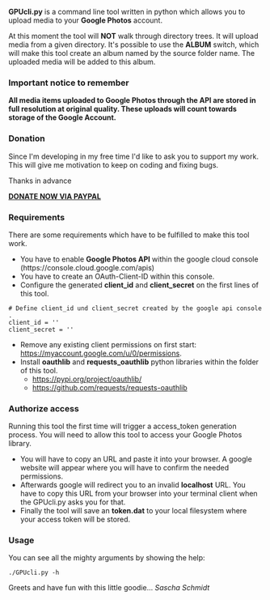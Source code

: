'''GPUcli.py''' is a command line tool written in python which allows you to upload media to your '''Google Photos''' account.

At this moment the tool will '''NOT''' walk through directory trees. It will upload media from a given directory.
It's possible to use the '''ALBUM''' switch, which will make this tool create an album named by the source folder name. The uploaded media will be added to this album.

=== Important notice to remember ===
'''All media items uploaded to Google Photos through the API are stored in full resolution at original quality. These uploads will count towards storage of the Google Account.'''

=== Donation ===
Since I'm developing in my free time I'd like to ask you to support my work.
This will give me motivation to keep on coding and fixing bugs.

Thanks in advance

[https://www.paypal.com/cgi-bin/webscr?no_note=0&lc=US&business=realriot%40realriot.de&item_name=GitHub+-+GPUcli&cmd=_donations&currency_code=USD '''DONATE NOW VIA PAYPAL''']

=== Requirements ===
There are some requirements which have to be fulfilled to make this tool work.
* You have to enable '''Google Photos API''' within the google cloud console (https://console.cloud.google.com/apis)
* You have to create an OAuth-Client-ID within this console.  
* Configure the generated '''client_id''' and '''client_secret''' on the first lines of this tool.
 # Define client_id und client_secret created by the google api console.
 client_id = ''
 client_secret = ''
* Remove any existing client permissions on first start: https://myaccount.google.com/u/0/permissions.
* Install '''oauthlib''' and '''requests_oauthlib''' python libraries within the folder of this tool.
** https://pypi.org/project/oauthlib/
**https://github.com/requests/requests-oauthlib

=== Authorize access ===
Running this tool the first time will trigger a access_token generation process. You will need to allow this tool
to access your Google Photos library.

* You will have to copy an URL and paste it into your browser. A google website will appear where you will have to confirm the needed permissions.
* Afterwards google will redirect you to an invalid '''localhost''' URL. You have to copy this URL from your browser into your terminal client when the GPUcli.py asks you for that.
* Finally the tool will save an '''token.dat''' to your local filesystem where your access token will be stored.

=== Usage ===
You can see all the mighty arguments by showing the help:

 ./GPUcli.py -h

Greets and have fun with this little goodie...
''Sascha Schmidt''
